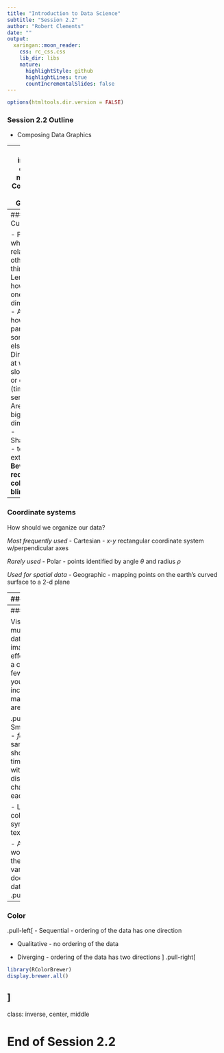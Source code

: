 ```yaml
---
title: "Introduction to Data Science"
subtitle: "Session 2.2"
author: "Robert Clements"
date: ""
output:
  xaringan::moon_reader:
    css: rc_css.css
    lib_dir: libs
    nature:
      highlightStyle: github
      highlightLines: true
      countIncrementalSlides: false
---
```


```r
options(htmltools.dir.version = FALSE)
```

### Session 2.2 Outline

- Composing Data Graphics

---
class: inverse, center, middle
# Composing Data Graphics

---
### Visual Cues

- Position - where in relation to other things?
- Length - how big (in one dimension)?
- Angle - how wide? parallel to something else?
- Direction - at what slope? Up or down (time series)?
- Area - how big (in two dimensions)
- Shade/Color - to what extent? **Beware of red/green color blindness**

---
### Coordinate systems

How should we organize our data?

*Most frequently used*
- Cartesian - *x-y* rectangular coordinate system w/perpendicular axes

*Rarely used*
- Polar - points identified  by angle $\theta$ and radius $\rho$

*Used for spatial data*
- Geographic - mapping points on the earth's curved surface to a 2-d plane

---
### Scale

Translating values into visual cues. How does distance in the graphic translate into meaningful differences in quantity?

.pull-left[
- Numeric - typically on a *linear*, *logarithmic*, or *percentage* scale.

- Categorical - *ordinal* (disagree, neutral, agree) or *nominal* (male, female)

- Time 
]
.pull-right[
```r
library(ggplot2)
library(mdsr)
data(HELPrct)
ggplot(data = HELPrct, aes(x = homeless)) +
  geom_bar(aes(fill= substance), position = "fill") +
  coord_flip() +
  ylab('proportion')
```
]
---
### Layers

Visualizing multidimensional data in a 2-d image in an effective way is a challenge. A few techniques you can use to incorporate many variables are:

.pull-left[
- Small multiples - *facets*. The same plot is shown several times, on a grid, with one discrete variable changing in each plot.

- Layers - colors/gradients, symbols/shapes, text, size

- Animation - works if *time* is the additional variable, but doesn't show all data at once.
]
.pull-right[
```r
library(mdsr)
data(CIACountries)
ggplot(data = CIACountries, aes(y = gdp, x = educ)) +
  geom_point(alpha = .9, aes(size = roadways)) +
  coord_trans(y = "log10") +
  facet_wrap(~net_users, nrow=3) +
  theme(legend.position="top")
```
]
---
### Color
.pull-left[
- Sequential - ordering of the data has one direction

- Qualitative - no ordering of the data

- Diverging - ordering of the data has two directions
]
.pull-right[
```r
library(RColorBrewer)
display.brewer.all()
```
]
---
class: inverse, center, middle

# End of Session 2.2